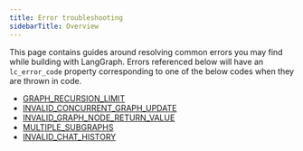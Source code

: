 ```yaml
---
title: Error troubleshooting
sidebarTitle: Overview
---
```



<V1Alpha />


This page contains guides around resolving common errors you may find while building with LangGraph.
Errors referenced below will have an `lc_error_code` property corresponding to one of the below codes when they are thrown in code.

* [GRAPH_RECURSION_LIMIT](/oss/GRAPH_RECURSION_LIMIT)
* [INVALID_CONCURRENT_GRAPH_UPDATE](/oss/INVALID_CONCURRENT_GRAPH_UPDATE)
* [INVALID_GRAPH_NODE_RETURN_VALUE](/oss/INVALID_GRAPH_NODE_RETURN_VALUE)
* [MULTIPLE_SUBGRAPHS](/oss/MULTIPLE_SUBGRAPHS)
* [INVALID_CHAT_HISTORY](/oss/INVALID_CHAT_HISTORY)
